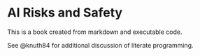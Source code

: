 # AI Risks and Safety

This is a book created from markdown and executable code.

See @knuth84 for additional discussion of literate programming.
